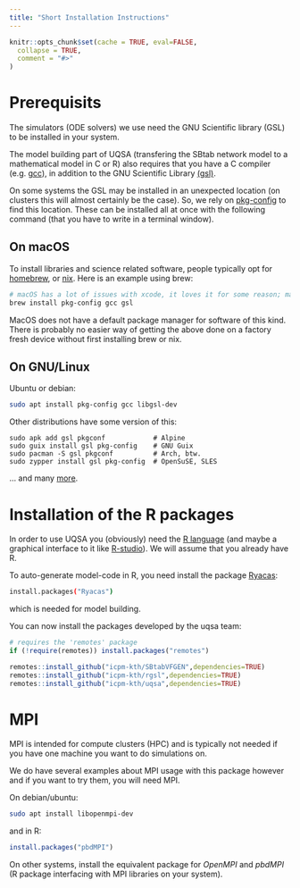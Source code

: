 ---
title: "Short Installation Instructions"
---

```{r, include = FALSE}
knitr::opts_chunk$set(cache = TRUE, eval=FALSE,
  collapse = TRUE,
  comment = "#>"
)
```

# Prerequisits

The simulators (ODE solvers) we use need the GNU Scientific library
(GSL) to be installed in your system.

The model building part of UQSA (transfering the SBtab network model
to a mathematical model in C or R) also requires that you have a C
compiler (e.g. [gcc](https://gcc.gnu.org)), in addition to the GNU
Scientific Library [(gsl)](https://www.gnu.org/software/gsl/).

On some systems the GSL may be installed in an unexpected location (on
clusters this will almost certainly be the case). So, we rely on
[pkg-config](https://www.freedesktop.org/wiki/Software/pkg-config/) to
find this location.  These can be installed all at once with the
following command (that you have to write in a terminal window).

## On macOS

To install libraries and science related software, people typically
opt for [homebrew](https://brew.sh/), or [nix](https://nixos.org). Here is an example using brew:

```{sh macOS, eval=FALSE}
# macOS has a lot of issues with xcode, it loves it for some reason; maybe agree to xcode license
brew install pkg-config gcc gsl
```

MacOS does not have a default package manager for software of this
kind. There is probably no easier way of getting the above done on a
factory fresh device without first installing brew or nix.

## On GNU/Linux

Ubuntu or debian:

```{sh ubuntu/debian, eval=FALSE}
sudo apt install pkg-config gcc libgsl-dev
```

Other distributions have some version of this:

```
sudo apk add gsl pkgconf            # Alpine
sudo guix install gsl pkg-config    # GNU Guix
sudo pacman -S gsl pkgconf          # Arch, btw.
sudo zypper install gsl pkg-config  # OpenSuSE, SLES
```

... and many [more](articles/installExplanations.html).

# Installation of the R packages

In order to use UQSA you (obviously) need the [R language](https://www.r-project.org/) (and maybe a graphical interface to it like [R-studio](https://posit.co/download/rstudio-desktop/)). We will assume that you already have R.

To auto-generate model-code in R, you need install the package [Ryacas](https://cran.r-project.org/web/packages/Ryacas/index.html):

```{sh Ryacas, eval=FALSE}
install.packages("Ryacas")
```
which is needed for model building.

You can now install the packages developed by the uqsa team:
```{r remotes, eval=FALSE}
# requires the 'remotes' package
if (!require(remotes)) install.packages("remotes")

remotes::install_github("icpm-kth/SBtabVFGEN",dependencies=TRUE)
remotes::install_github("icpm-kth/rgsl",dependencies=TRUE)
remotes::install_github("icpm-kth/uqsa",dependencies=TRUE)
```

# MPI

MPI is intended for compute clusters (HPC) and is typically not needed if
you have one machine you want to do simulations on.

We do have several examples about MPI usage with this package however and if you want to try them, you will need MPI.

On debian/ubuntu:

```{sh MPI, eval=FALSE}
sudo apt install libopenmpi-dev
```

and in R:

```{r pbdMPI, eval=FALSE}
install.packages("pbdMPI")
```

On other systems, install the equivalent package for _OpenMPI_ and
_pbdMPI_ (R package interfacing with MPI libraries on your system).
